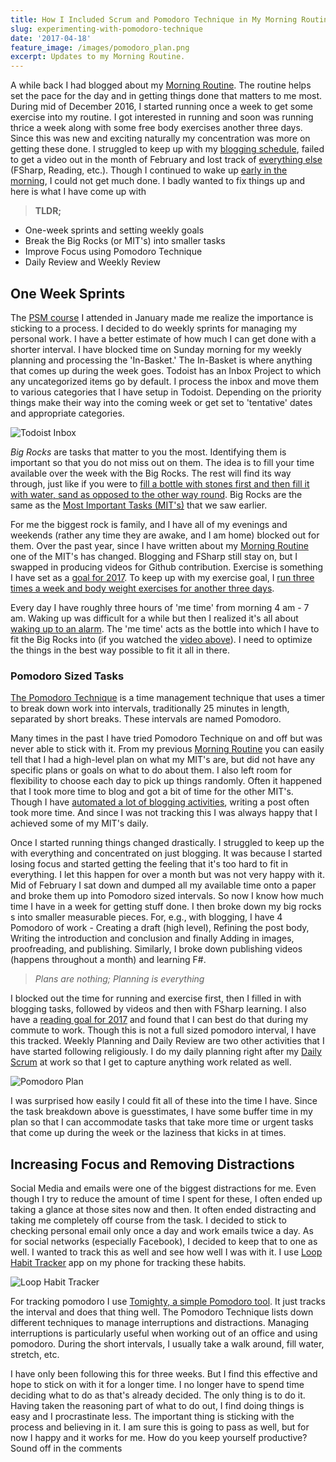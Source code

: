 ```yaml
---
title: How I Included Scrum and Pomodoro Technique in My Morning Routine
slug: experimenting-with-pomodoro-technique
date: '2017-04-18'
feature_image: /images/pomodoro_plan.png
excerpt: Updates to my Morning Routine.
---
```

A while back I had blogged about my [Morning Routine](/blog/morning-routine/). The routine helps set the pace for the day and in getting things done that matters to me most. During mid of December 2016, I started running once a week to get some exercise into my routine. I got interested in running and soon was running thrice a week along with some free body exercises another three days. Since this was new and exciting naturally my concentration was more on getting these done. I struggled to keep up with my [blogging schedule](/blog/maintaining-a-blogging-schedule/), failed to get a video out in the month of February and lost track of [everything else](/blog/2016-recap/) (FSharp, Reading, etc.). Though I continued to wake up [early in the morning](/blog/waking-up-early-is-all-about-waking-up-to-an-alarm/), I could not get much done. I badly wanted to fix things up and here is what I have come up with

> **TLDR;**

-   One-week sprints and setting weekly goals
-   Break the Big Rocks (or MIT's) into smaller tasks
-   Improve Focus using Pomodoro Technique
-   Daily Review and Weekly Review

## One Week Sprints

The [PSM course](/blog/psm-learnings/) I attended in January made me realize the importance is sticking to a process. I decided to do weekly sprints for managing my personal work. I have a better estimate of how much I can get done with a shorter interval. I have blocked time on Sunday morning for my weekly planning and processing the 'In-Basket.' The In-Basket is where anything that comes up during the week goes. Todoist has an Inbox Project to which any uncategorized items go by default. I process the inbox and move them to various categories that I have setup in Todoist. Depending on the priority things make their way into the coming week or get set to 'tentative' dates and appropriate categories.

![Todoist Inbox](/images/pomodoro_todoist_inbox.png)

_Big Rocks_ are tasks that matter to you the most. Identifying them is important so that you do not miss out on them. The idea is to fill your time available over the week with the Big Rocks. The rest will find its way through, just like if you were to [fill a bottle with stones first and then fill it with water, sand as opposed to the other way round](https://www.youtube.com/watch?v=0VNmIxkyHd8). Big Rocks are the same as the [Most Important Tasks (MIT's)](/blog/morning-routine/) that we saw earlier.

For me the biggest rock is family, and I have all of my evenings and weekends (rather any time they are awake, and I am home) blocked out for them. Over the past year, since I have written about my [Morning Routine](/blog/morning-routine/) one of the MIT's has changed. Blogging and FSharp still stay on, but I swapped in producing videos for Github contribution. Exercise is something I have set as a [goal for 2017](/blog/2016-recap/). To keep up with my exercise goal, I [run three times a week and body weight exercises for another three days](/blog/how-i-lost-13-kilos-in-one-and-half-months/).

Every day I have roughly three hours of 'me time' from morning 4 am - 7 am. Waking up was difficult for a while but then I realized it's all about [waking up to an alarm](/blog/waking-up-early-is-all-about-waking-up-to-an-alarm/). The 'me time' acts as the bottle into which I have to fit the Big Rocks into (if you watched the [video above](https://www.youtube.com/watch?v=0VNmIxkyHd8)). I need to optimize the things in the best way possible to fit it all in there.

### Pomodoro Sized Tasks

[The Pomodoro Technique](https://en.wikipedia.org/wiki/Pomodoro_Technique) is a time management technique that uses a timer to break down work into intervals, traditionally 25 minutes in length, separated by short breaks. These intervals are named Pomodoro.

Many times in the past I have tried Pomodoro Technique on and off but was never able to stick with it. From my previous [Morning Routine](/blog/morning-routine/) you can easily tell that I had a high-level plan on what my MIT's are, but did not have any specific plans or goals on what to do about them. I also left room for flexibility to choose each day to pick up things randomly. Often it happened that I took more time to blog and got a bit of time for the other MIT's. Though I have [automated a lot of blogging activities](https://www.youtube.com/watch?v=1YTjHWjepag), writing a post often took more time. And since I was not tracking this I was always happy that I achieved some of my MIT's daily.

Once I started running things changed drastically. I struggled to keep up the with everything and concentrated on just blogging. It was because I started losing focus and started getting the feeling that it's too hard to fit in everything. I let this happen for over a month but was not very happy with it. Mid of February I sat down and dumped all my available time onto a paper and broke them up into Pomodoro sized intervals. So now I know how much time I have in a week for getting stuff done. I then broke down my big rocks s into smaller measurable pieces. For, e.g., with blogging, I have 4 Pomodoro of work - Creating a draft (high level), Refining the post body, Writing the introduction and conclusion and finally Adding in images, proofreading, and publishing. Similarly, I broke down publishing videos (happens throughout a month) and learning F#.

> _Plans are nothing; Planning is everything_

I blocked out the time for running and exercise first, then I filled in with blogging tasks, followed by videos and then with FSharp learning. I also have a [reading goal for 2017](https://www.goodreads.com/user_challenges/8539430) and found that I can best do that during my commute to work. Though this is not a full sized pomodoro interval, I have this tracked. Weekly Planning and Daily Review are two other activities that I have started following religiously. I do my daily planning right after my [Daily Scrum](/blog/psm-learnings/) at work so that I get to capture anything work related as well.

![Pomodoro Plan](/images/pomodoro_plan.png)

I was surprised how easily I could fit all of these into the time I have. Since the task breakdown above is guesstimates, I have some buffer time in my plan so that I can accommodate tasks that take more time or urgent tasks that come up during the week or the laziness that kicks in at times.

## Increasing Focus and Removing Distractions

Social Media and emails were one of the biggest distractions for me. Even though I try to reduce the amount of time I spent for these, I often ended up taking a glance at those sites now and then. It often ended distracting and taking me completely off course from the task. I decided to stick to checking personal email only once a day and work emails twice a day. As for social networks (especially Facebook), I decided to keep that to one as well. I wanted to track this as well and see how well I was with it. I use [Loop Habit Tracker](https://play.google.com/store/apps/details?id=org.isoron.uhabits&hl=en) app on my phone for tracking these habits.

![Loop Habit Tracker](/images/pomodoro_habit_tracker.png)

For tracking pomodoro I use [Tomighty, a simple Pomodoro tool](/blog/tomighty-a-pomodoro-timer/). It just tracks the interval and does that thing well. The Pomodoro Technique lists down different techniques to manage interruptions and distractions. Managing interruptions is particularly useful when working out of an office and using pomodoro. During the short intervals, I usually take a walk around, fill water, stretch, etc.

I have only been following this for three weeks. But I find this effective and hope to stick on with it for a longer time. I no longer have to spend time deciding what to do as that's already decided. The only thing is to do it. Having taken the reasoning part of what to do out, I find doing things is easy and I procrastinate less. The important thing is sticking with the process and believing in it. I am sure this is going to pass as well, but for now I happy and it works for me. How do you keep yourself productive? Sound off in the comments
